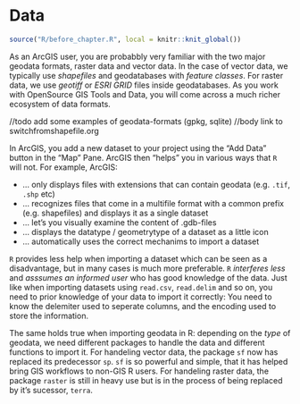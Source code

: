 # Data

```r
source("R/before_chapter.R", local = knitr::knit_global())
```

As an ArcGIS user, you are probabbly very familiar with the two major geodata formats, raster data and vector data. In the case of vector data, we typically use *shapefiles* and geodatabases with *feature classes*. For raster data, we use *geotiff* or *ESRI GRID* files inside geodatabases. As you work with OpenSource GIS Tools and Data, you will come across a much richer ecosystem of data formats. 

//todo add some examples of geodata-formats (gpkg, sqlite)
//body link to switchfromshapefile.org



In ArcGIS, you add a new dataset to your project using the "Add Data" button in the "Map" Pane. ArcGIS then "helps" you in various ways that `R` will not. For example, ArcGIS:

- ... only displays files with extensions that can contain geodata (e.g. `.tif`, `.shp` etc)
- ... recognizes files that come in a multifile format with a common prefix (e.g. shapefiles) and displays it as a single dataset
- ... let's you visually examine the content of .gdb-files
- ... displays the datatype / geometrytype of a dataset as a little icon
- ... automatically uses the correct mechanims to import a dataset  <!-- (so you dont have to care whether it is raster, vector, multiband or singleband format) -->

`R` provides less help when importing a dataset which can be seen as a disadvantage, but in many cases is much more preferable. `R` *interferes less* and *asssumes an informed user* who has good knowledge of the data. Just like when importing datasets using `read.csv`, `read.delim` and so on, you need to prior knowledge of your data to import it correctly: You need to know the delemiter used to seperate columns, and the encoding used to store the information. 

<!-- Similar, importing geodata into R requires specific functions depending on the dataset, and sometimes specific arguments depending on the characteristics of you dataset.  -->

The same holds true when importing geodata in R: depending on the *type* of geodata, we need different packages to handle the data and different functions to import it. For handeling vector data, the package `sf` now has replaced its predecessor `sp`. `sf` is so powerful and simple, that it has helped bring GIS workflows to non-GIS R users. For handeling raster data, the package `raster` is still in heavy use but is in the process of being replaced by it's sucessor, `terra`.